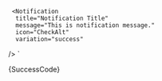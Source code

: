 


     <Notification
      title="Notification Title"
      message="This is notification message."
      icon="CheckAlt"
      variation="success"
   />
`

<Section
	contained={true}
	border={true}
	style={{ paddingRight: 0, paddingLeft: 0 }}
>
	<Preview wrapper={true}>
		<Notification
			variation="success"
			title="Notification Title"
			message="This is notification message."
			icon="CheckAlt"
		/>
	</Preview>
	<Snippet language="js">{SuccessCode}</Snippet>
</Section>
